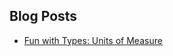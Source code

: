 ---
---


<SEO title="Wilson Gearld Mead III's Blog Posts" />

## Blog Posts

- [Fun with Types: Units of Measure](/blog/fun-with-types-units-of-measure)
